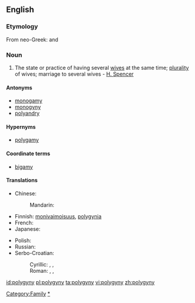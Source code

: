 ==English==

===Etymology===
From neo-Greek: {{term|πολύ|tr=poly||many}} and {{term|γυνή|tr=gyny||woman}}

===Noun===
{{en-noun|polygynies}}

# The state or practice of having several [[wife|wives]] at the same time; [[plurality]] of wives; marriage to several wives - [[w:Herbert Spencer|H. Spencer]]

====Antonyms====
* [[monogamy]]
* [[monogyny]]
* [[polyandry]]

====Hypernyms====
* [[polygamy]]

====Coordinate terms====
* [[bigamy]]

====Translations====
{{trans-top|plurality of wives at the same time}}
* Chinese:
*: Mandarin: {{t|cmn|一夫多妻|tr=yī fū duō qī|sc=Hani}}
* Finnish: [[monivaimoisuus]], [[polygynia]]
* French: {{t+|fr|polygynie|f}}
* Japanese: {{t|ja|一夫多妻|tr=ippu-tasai}}
{{trans-mid}}
* Polish: {{t|pl|poligynia|f}}
* Russian: {{t|ru|многожёнство|n|sc=Cyrl|tr=mnogožónstvo}}
* Serbo-Croatian:
*: Cyrillic: {{t|sh|многоженство|n|alt=многоже́нство}}, {{t|sh|вишеженство|n}}, {{t|sh|полигамија|f}}
*: Roman: {{t|sh|mnogoženstvo|n|alt=mnogožénstvo}}, {{t|sh|višeženstvo|n}}, {{t|sh|poligamija|f|alt=poligàmija}}
{{trans-bottom}}

[[Category:Family]]
[[Category:Marriage|*]]

[[id:polygyny]]
[[pl:polygyny]]
[[ta:polygyny]]
[[vi:polygyny]]
[[zh:polygyny]]